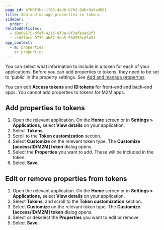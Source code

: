 ```yaml
---
page_id: b760f3bc-1f80-4edb-b7b2-94bc9a5ad081
title: Add and manage properties in tokens
sidebar:
  order: 2
relatedArticles:
  - d8069575-dfef-421d-8f3a-8f3efe9ad2f3
  - cf687bce-9732-4b67-9da5-580953c8549f
app_context:
  - m: properties
    s: properties
---
```


You can select what information to include in a token for each of your applications. Before you can add properties to tokens, they need to be set to ‘public’ in the property settings. See [Add and manage properties](/properties/work-with-properties/manage-properties/).

You can edit **Access tokens** and **ID tokens** for front-end and back-end apps. You cannot add properties to tokens for M2M apps. 

## Add properties to tokens

1. Open the relevant application. On the **Home** screen or in **Settings > Applications,** select **View details** on your application.
2. Select **Tokens**.
3. Scroll to the **Token customization** section.
4. Select **Customize** on the relevant token type. The **Customize [access/ID/M2M] token** dialog opens.
5. Select the **Properties** you want to add. These will be included in the token.
6. Select **Save**.

## Edit or remove properties from tokens

1. Open the relevant application. On the **Home** screen or in **Settings > Applications,** select **View details** on your application.
2. Select **Tokens**. and scroll to the **Token customization** section.
3. Select **Customize** on the relevant token type. The **Customize [access/ID/M2M] token** dialog opens.
4. Select or deselect the **Properties** you want to edit or remove.
5. Select **Save**.
